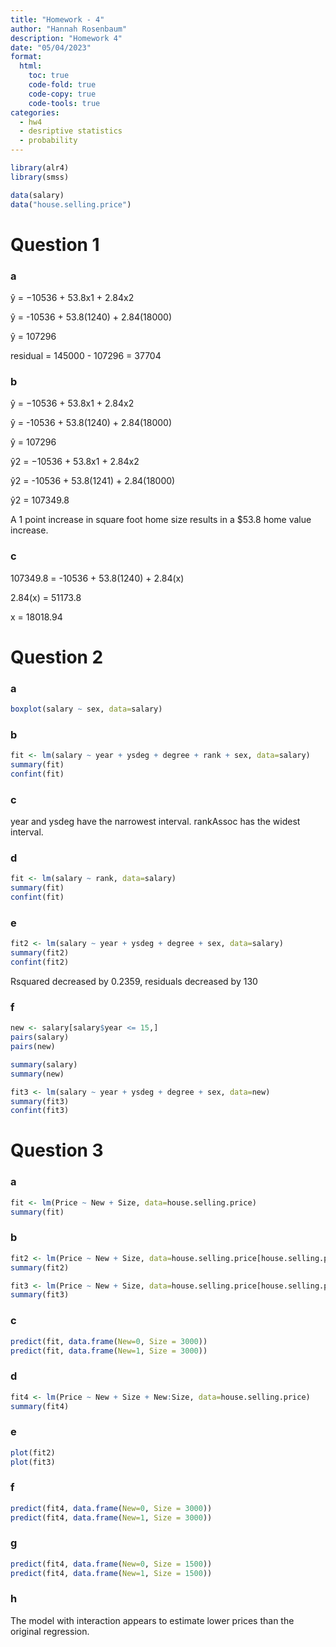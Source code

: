 ```yaml
---
title: "Homework - 4"
author: "Hannah Rosenbaum"
description: "Homework 4"
date: "05/04/2023"
format:
  html:
    toc: true
    code-fold: true
    code-copy: true
    code-tools: true
categories:
  - hw4
  - desriptive statistics 
  - probability
---
```


```r
library(alr4)
library(smss)
```

```r
data(salary)
data("house.selling.price")
```

# Question 1

### a

ŷ = −10536 + 53.8x1 + 2.84x2

ŷ = -10536 + 53.8(1240) + 2.84(18000)

ŷ = 107296

residual = 145000 - 107296 = 37704

### b

ŷ = −10536 + 53.8x1 + 2.84x2

ŷ = -10536 + 53.8(1240) + 2.84(18000)

ŷ = 107296

ŷ2 = −10536 + 53.8x1 + 2.84x2

ŷ2 = -10536 + 53.8(1241) + 2.84(18000)

ŷ2 = 107349.8

A 1 point increase in square foot home size results in a \$53.8 home value increase.

### c

107349.8 = -10536 + 53.8(1240) + 2.84(x)

2.84(x) = 51173.8

x = 18018.94

# Question 2

### a

```r
boxplot(salary ~ sex, data=salary)
```

### b

```r
fit <- lm(salary ~ year + ysdeg + degree + rank + sex, data=salary)
summary(fit)
confint(fit)
```

### c

year and ysdeg have the narrowest interval. rankAssoc has the widest interval.

### d

```r
fit <- lm(salary ~ rank, data=salary)
summary(fit)
confint(fit)
```

### e

```r
fit2 <- lm(salary ~ year + ysdeg + degree + sex, data=salary)
summary(fit2)
confint(fit2)
```

Rsquared decreased by 0.2359, residuals decreased by 130

### f

```r
new <- salary[salary$year <= 15,]
pairs(salary)
pairs(new)
```

```r
summary(salary)
summary(new)
```

```r
fit3 <- lm(salary ~ year + ysdeg + degree + sex, data=new)
summary(fit3)
confint(fit3)
```

# Question 3

### a

```r
fit <- lm(Price ~ New + Size, data=house.selling.price)
summary(fit)
```

### b

```r
fit2 <- lm(Price ~ New + Size, data=house.selling.price[house.selling.price$New==0,])
summary(fit2)

fit3 <- lm(Price ~ New + Size, data=house.selling.price[house.selling.price$New==1,])
summary(fit3)
```

### c

```r
predict(fit, data.frame(New=0, Size = 3000))
predict(fit, data.frame(New=1, Size = 3000))
```

### d

```r
fit4 <- lm(Price ~ New + Size + New:Size, data=house.selling.price)
summary(fit4)
```

### e

```r
plot(fit2)
plot(fit3)
```

### f

```r
predict(fit4, data.frame(New=0, Size = 3000))
predict(fit4, data.frame(New=1, Size = 3000))
```

### g

```r
predict(fit4, data.frame(New=0, Size = 1500))
predict(fit4, data.frame(New=1, Size = 1500))
```

### h

The model with interaction appears to estimate lower prices than the original regression.
